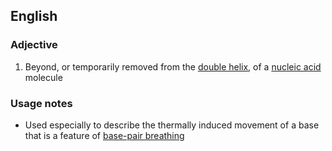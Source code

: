 ==English==

===Adjective===
{{en-adj|-}}

# {{lb|en|genetics}} Beyond, or temporarily removed from the [[double helix]], of a [[nucleic acid]] molecule

===Usage notes===
* Used especially to describe the thermally induced movement of a base that is a feature of [[base-pair breathing]]